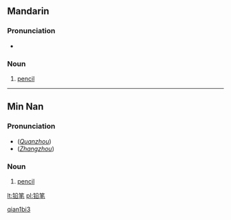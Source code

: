 {{zh-forms|[[铅]][[笔]]|[[鉛筆]]}}
==Mandarin==
===Pronunciation===
*{{IPA|[ tɕʰiɛn˥˥pi˨˩˦ ]}}

===Noun===
{{cmn-noun|s|pin=qiānbǐ|pint=qian1bi3|tra=鉛筆|sim=铅笔|rs=钅05}}

# [[pencil]]

[[Category:zh-cn:Beginning Mandarin|qian1bi3]]

----

==Min Nan==
===Pronunciation===
*(''[[w:Quanzhou|Quanzhou]]'') {{IPA|[ ɪɛn˨˩pɪt˩˩ ]}}
*(''[[w:Zhangzhou|Zhangzhou]]'') {{IPA|[ ɪɛn˧˧pɪt˩˩ ]}}

===Noun===
{{nan-noun|s|poj=iân-pit|pojt=ian5pit4|tra=鉛筆|sim=铅笔|rs=钅05}}

# [[pencil]]

[[lt:铅笔]]
[[pl:铅笔]]